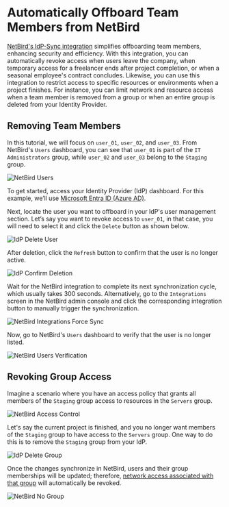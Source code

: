 # Automatically Offboard Team Members from NetBird

[NetBird's IdP-Sync integration](https://docs.netbird.io/how-to/idp-sync) simplifies offboarding team members, enhancing
security and efficiency. With this integration, you can automatically revoke access when users leave the company, when
temporary access for a freelancer ends after project completion, or when a seasonal employee's contract concludes.
Likewise, you can use this integration to restrict access to specific resources or environments when a project finishes.
For instance, you can limit network and resource access when a team member is removed from a group or when an entire group
is deleted from your Identity Provider.

## Removing Team Members

In this tutorial, we will focus on `user_01`, `user_02`, and `user_03`. From NetBird's `Users` dashboard, you can see
that `user_01` is part of the `IT Administrators` group, while `user_02` and `user_03` belong to the `Staging` group.

![NetBird Users](/docs-static/img/how-to-guides/auto-offboard-users/GT3eAeU.png)

To get started, access your Identity Provider (IdP) dashboard. For this example, we’ll use [Microsoft Entra ID (Azure AD)](https://docs.netbird.io/how-to/microsoft-entra-id-sync).

Next, locate the user you want to offboard in your IdP's user management section. Let’s say you want to revoke access to
`user_01`, in that case, you will need to select it and click the `Delete` button as shown below.

![IdP Delete User](/docs-static/img/how-to-guides/auto-offboard-users/TJWLvXL.png)

After deletion, click the `Refresh` button to confirm that the user is no longer active.

![IdP Confirm Deletion](/docs-static/img/how-to-guides/auto-offboard-users/LJ6QHRV.png)

Wait for the NetBird integration to complete its next synchronization cycle, which usually takes 300 seconds. Alternatively, go to the `Integrations` screen in the NetBird admin console and click the corresponding integration button to manually trigger the synchronization.

![NetBird Integrations Force Sync](/docs-static/img/how-to-guides/auto-offboard-users/ogiiUeT.png)

Now, go to NetBird's `Users` dashboard to verify that the user is no longer listed.

![NetBird Users Verification](/docs-static/img/how-to-guides/auto-offboard-users/MQ2yh6B.png)

## Revoking Group Access

Imagine a scenario where you have an access policy that grants all members of the `Staging` group access to resources in the `Servers` group.

![NetBird Access Control](/docs-static/img/how-to-guides/auto-offboard-users/sATMbbP.png)

Let's say the current project is finished, and you no longer want members of the `Staging` group to have access to the
`Servers` group. One way to do this is to remove the `Staging` group from your IdP.

![IdP Delete Group](/docs-static/img/how-to-guides/auto-offboard-users/TOZjFKC.png)

Once the changes synchronize in NetBird, users and their group memberships will be updated; therefore,
[network access associated with that group](https://docs.netbird.io/how-to/manage-network-access) will automatically be revoked.

![NetBird No Group](/docs-static/img/how-to-guides/auto-offboard-users/NKabmN6.png)
